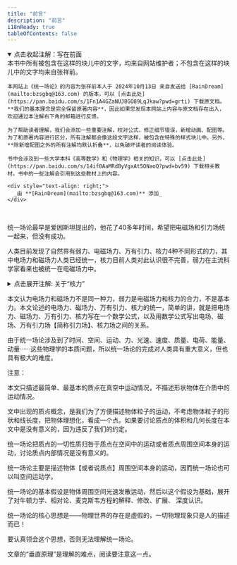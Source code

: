```yaml
---
title: "前言"
description: "前言"
i18nReady: true
tableOfContents: false
---
```




<details open>
  <summary class="custom-summary">点击收起注解：写在前面</summary>
  <Aside title="写在前面">
    本书中所有被包含在这样的块儿中的文字，均来自网站维护者；不包含在这样的块儿中的文字均来自张祥前。

    本网站上《统一场论》的内容为张祥前本人于 2024年10月13日 亲自发送给 [RainDream](mailto:bzsgbq@163.com) 的版本，可以 [点击此处](https://pan.baidu.com/s/1Fn1A4GZaNUJ8GO89LqJkaw?pwd=grti) 下载原文档。**我们的基本理念是完全保留原著内容**，因此如果您发现本网站上内容与原文档存在出入，欢迎通过本注解右下角的邮箱进行反馈。

    为了帮助读者理解，我们会添加一些重要注解，校对公式，修正细节错误，新增动画、配图等。为了和原著内容进行区分，所有注解都会像这段文字这样，被包含在特殊的样式块儿中。另外，**除新增配图之外的所有注解均默认折叠**，以免破坏读者的阅读体验。

    书中会涉及到一些大学本科《高等数学》和《物理学》相关的知识，可以 [点击此处](https://pan.baidu.com/s/14if0AaMRdByVgxAt5ONaoQ?pwd=bv59) 下载相关教材。书中的一些注解会引用到这些教材上的内容。

    <div style="text-align: right;">
      _由 **[RainDream](mailto:bzsgbq@163.com)** 添加_
    </div>
  </Aside>
</details>

<br />

<Image src={Section01} alt="" class="" style="margin:0 auto;" />

统一场论最早是爱因斯坦提出的，他花了40多年时间，希望把电磁场和引力场统一起来，但没有成功。

人类目前发现了自然界有弱力、电磁场力、万有引力、核力4种不同形式的力，其中电场力和磁场力人类已经统一，核力目前人类对此认识很不完善，弱力在主流科学家看来也被统一在电磁场力中。

<details>
  <summary class="custom-summary">点击展开注解: 关于“核力”</summary>
  <Aside title="注解">
    这里的“核力”就是强力, 又称强相互作用, 是作用于强子之间的力，是已知四种基本作用力中最强的，也是作用距离第二短的（大约在10-15 m 范围内）。(来自 [维基百科](https://zh.wikipedia.org/wiki/%E5%BC%BA%E7%9B%B8%E4%BA%92%E4%BD%9C%E7%94%A8))

    <div style="text-align: right;">
      _由 **[RainDream](mailto:bzsgbq@163.com)** 添加_
    </div>
  </Aside>
</details>

本文认为电场力和磁场力不是同一种力，弱力是电磁场力和核力的合力，不是基本力。本文论述的电场力、磁场力、万有引力、核力的统一，简单的讲，就是把电场力、磁场力、万有引力、核力写在一个数学公式，以及用数学公式写出电场、磁场、万有引力场【简称引力场】、核力场之间的关系。

由于统一场论涉及到了时间、空间、运动、力、光速、速度、质量、电荷、能量、动量······这些物理学的本质问题，所以统一场论的完成对人类具有重大意义，但也具有极大的难度。

注意：

本文只描述最简单、最基本的质点在真空中运动情况，不描述形状物体在介质中的运动情况。

文中出现的质点概念，是我们为了方便描述物体粒子的运动，不考虑物体粒子的形状和线长度，把物体理想化，看成一个点。如果要讨论质点的体积和几何长度在本文中是没有意义的，因为违反了我们的约定。

统一场论把质点的一切性质归咎于质点在空间中的运动或者质点周围空间本身的运动，讨论质点内部情况是没有意义的。

统一场论主要是描述物体【或者说质点】周围空间本身的运动，因而统一场论也可以叫空间运动学。

统一场论的基本假设是物体周围空间光速发散运动，然后以这个假设为基础，展开了对牛顿力学、相对论、麦克斯韦方程的解释、修改、扩展、 深度认识。

统一场论的核心思想是——物理世界的存在是虚假的，一切物理现象只是人的描述而已！

要认真领会这个思想，否则无法理解统一场论。

文章的“垂直原理”是理解的难点，阅读要注意这一点。
